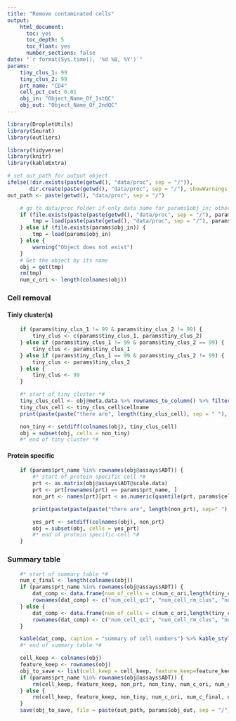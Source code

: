 ```yaml
---
title: "Remove contaminated cells"
output:
    html_document:
      toc: yes
      toc_depth: 5
      toc_float: yes
      number_sections: false
date: "`r format(Sys.time(), '%d %B, %Y')`"
params:
    tiny_clus_1: 99
    tiny_clus_2: 99
    prt_name: "CD4"
    cell_pct_cut: 0.01
    obj_in: "Object_Name_Of_1stQC"
    obj_out: "Object_Name_Of_2ndQC"
---
```

 
```r
library(DropletUtils)
library(Seurat)
library(outliers)

library(tidyverse)
library(knitr)
library(kableExtra)

# set out_path for output object
ifelse(!dir.exists(paste(getwd(), "data/proc", sep = "/")), 
       dir.create(paste(getwd(), "data/proc", sep = "/"), showWarnings = FALSE, recursive = TRUE), FALSE)
out_path <- paste(getwd(), "data/proc", sep = "/")

```

```r
    # go to data/proc folder if only data name for params$obj_in; otherwise, load the file with the entire path
    if (file.exists(paste(paste(getwd(), "data/proc", sep = "/"), params$obj_in, sep = "/"))){
        tmp = load(paste(paste(getwd(), "data/proc", sep = "/"), params$obj_in, sep = "/"))
    } else if (file.exists(params$obj_in)) {
        tmp = load(params$obj_in)
    } else {
        warning("Object does not exist")
    }
    # Get the object by its name
    obj = get(tmp)
    rm(tmp)
    num_c_ori <- length(colnames(obj))
```

### Cell removal
#### Tinly cluster(s)
```r
    if (params$tiny_clus_1 != 99 & params$tiny_clus_2 != 99) {
        tiny_clus <- c(params$tiny_clus_1, params$tiny_clus_2)
    } else if (params$tiny_clus_1 != 99 & params$tiny_clus_2 == 99) {
        tiny_clus <- params$tiny_clus_1
    } else if (params$tiny_clus_1 == 99 & params$tiny_clus_2 != 99) {
        tiny_clus <- params$tiny_clus_2
    } else {
        tiny_clus <- 99
    }

    #* start of tiny cluster *#
    tiny_clus_cell <- obj@meta.data %>% rownames_to_column() %>% filter(seurat_clusters %in% tiny_clus)  %>% mutate(cellname = rowname) %>% select(cellname)
    tiny_clus_cell <- tiny_clus_cell$cellname
    print(paste(paste("there are", length(tiny_clus_cell), sep = " "), "cell removed from tiny cluster(s).", sep = " "))

    non_tiny <- setdiff(colnames(obj), tiny_clus_cell)
    obj = subset(obj, cells = non_tiny)
    #* end of tiny cluster *#
```

#### Protein specific
```r
    if (params$prt_name %in% rownames(obj@assays$ADT)) {
        #* start of protein specific cell *#
        prt <- as.matrix(obj@assays$ADT@scale.data)
        prt <- prt[rownames(prt) == params$prt_name, ]
        non_prt <- names(prt)[prt < as.numeric(quantile(prt, params$cell_pct_cut))]

        print(paste(paste(paste("there are", length(non_prt), sep=" "), params$prt_name, sep = " "), " cells are removed.", sep = ""))

        yes_prt <- setdiff(colnames(obj), non_prt)
        obj = subset(obj, cells = yes_prt)
        #* end of protein specific cell *#
    }
```

### Summary table
```r
    #* start of summary table *#
    num_c_final <- length(colnames(obj))
    if (params$prt_name %in% rownames(obj@assays$ADT)) {
        dat_comp <- data.frame(num_of_cells = c(num_c_ori,length(tiny_clus_cell), length(non_prt), num_c_final ))
        rownames(dat_comp) <- c("num_cell_qc1", "num_cell_rm_clus", "num_cell_rm_prt", "num_cell_retained")
    } else {
        dat_comp <- data.frame(num_of_cells = c(num_c_ori,length(tiny_clus_cell), num_c_final ))
        rownames(dat_comp) <- c("num_cell_qc1", "num_cell_rm_clus", "num_cell_retained")
    }

    kable(dat_comp, caption = "summary of cell numbers") %>% kable_styling(bootstrap_options = "striped", full_width = F)
    #* end of summary table *#
```

```r
    cell_keep <- colnames(obj)
    feature_keep <- rownames(obj)
    obj_to_save <- list(cell_keep = cell_keep, feature_keep=feature_keep)
    if (params$prt_name %in% rownames(obj@assays$ADT)) {
        rm(cell_keep, feature_keep, non_prt, non_tiny, num_c_ori, num_c_final, obj, prt, tiny_clus, tiny_clus_cell, yes_prt, dat_comp)
    } else {
        rm(cell_keep, feature_keep, non_tiny, num_c_ori, num_c_final, obj, tiny_clus, tiny_clus_cell, dat_comp)
    }
    save(obj_to_save, file = paste(out_path, params$obj_out, sep = "/"))
```
